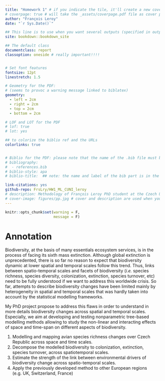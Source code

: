 ```yaml
--- 
title: "Homework 1" # if you indicate the tile, it'll create a new cover page
# coverpage: true # will take the _assets/coverpage.pdf file as cover page
author: "François Leroy"
date: "`r Sys.Date()`"

## This line is to use when you want several outputs (specified in output.yml)
site: bookdown::bookdown_site

## The default class 
documentclass: report
classoption: oneside # really important!!!!


# Set font features
fontsize: 12pt
linestretch: 1.5

# Geometry for the PDF: 
# (seems to provoc a warning message linked to biblatex)
geometry:
  - left = 2cm
  - right = 2cm
  - top = 2cm
  - bottom = 2cm

# LOF and LOT for the PDF
# lof: true
# lot: yes

## to colorize the biblio ref and the URLs
colorlinks: true 


# Biblio for the PDF: please note that the name of the .bib file must be as simple as possible (e.g. no underscore)
# bibliography:
#  - references.bib
# biblio-style: apa
# biblio-title:  ## note: the name and label of the bib part is in the template!!!

link-citations: yes
github-repo: FrsLry/HW1_ML_CUNI_leroy
# description: Methodology of François Leroy PhD student at the Czech University of life sciences in Prague
# cover-image: figures/pp.jpg # cover and description are used when you share the book
---
```


```r
knitr::opts_chunk$set(warning = F,
                      message = F)
```

# Annotation {#q1}


Biodiversity, at the basis of many essentials ecosystem services, is in the process of facing its sixth mass extinction. Although global extinction is unprecedented, there is so far no reason to expect that biodiversity dynamic at lower spatial and temporal scales follow this trend. Thus, links between
spatio-temporal scales and facets of biodiversity (*i.e.* species richness, species diversity, colonization, extinction, 
species turnover, etc) need to be fully understood if we want to address this worldwide crisis. So far,
attempts to describe biodiversity changes have been limited mainly by heterogeneity in spatial and
temporal scales that was hardly taken into account by the statistical modelling frameworks.

My PhD project propose to address this flaws in order to understand in more details biodiversity
changes across spatial and temporal scales. Especially, we aim at developing and testing nonparametric
tree-based modelling methods allowing to study the non-linear and interacting effects of
space and time-span on different aspects of biodiversity.

\underline{The specific objectives of my PhD project are:}

1. Modelling and mapping avian species richness changes over Czech Republic across space and time
scales.
2. Decompose the modelled biodiversity to colonization, extinction, species turnover, across spatiotemporal
scales.
3. Estimate the strength of the link between environmental drivers of biodiversity change across
spatio-temporal scales.
4. Apply the previously developed method to other European regions (e.g. UK, Switzerland, France)
